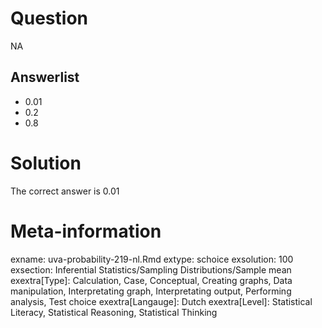 Question
========

NA

Answerlist
----------
* 0.01
* 0.2
* 0.8

Solution
========

The correct answer is  0.01 

Meta-information
================
exname: uva-probability-219-nl.Rmd 
extype: schoice 
exsolution: 100 
exsection: Inferential Statistics/Sampling Distributions/Sample mean
exextra[Type]: Calculation, Case, Conceptual, Creating graphs, Data manipulation, Interpretating graph, Interpretating output, Performing analysis, Test choice 
exextra[Langauge]: Dutch 
exextra[Level]: Statistical Literacy, Statistical Reasoning, Statistical Thinking 
